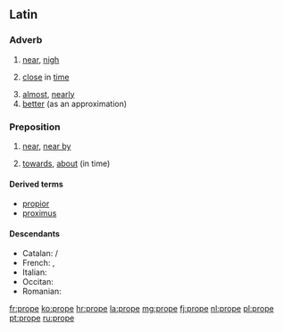 ==Latin==

===Adverb===
{{la-adv|prope|propius||proximus}}

# [[near]], [[nigh]]
# {{figuratively}} [[close]] in [[time]]
# [[almost]], [[nearly]]
# [[better]] (as an approximation)

===Preposition===
{{head|la|preposition}}

# {{context|with accusative}} [[near]], [[near by]]
# {{figuratively}} [[towards]], [[about]] (in time)

====Derived terms====
* [[propior]]
* [[proximus]]

====Descendants====
* Catalan: {{l|ca|prop}} / {{l|ca|proper}}
* French: {{l|fr|prochain}}, {{l|fr|proche}}
* Italian: {{l|it|prope}}
* Occitan: {{l|oc|prèp}}
* Romanian: {{l|ro|aproape}}

[[fr:prope]]
[[ko:prope]]
[[hr:prope]]
[[la:prope]]
[[mg:prope]]
[[fj:prope]]
[[nl:prope]]
[[pl:prope]]
[[pt:prope]]
[[ru:prope]]